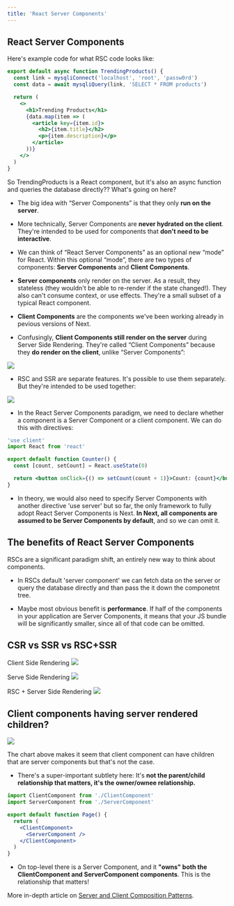 ```yaml
---
title: 'React Server Components'
---
```


## React Server Components

Here's example code for what RSC code looks like:

```jsx
export default async function TrendingProducts() {
  const link = mysqliConnect('localhost', 'root', 'passw0rd')
  const data = await mysqliQuery(link, 'SELECT * FROM products')

  return (
    <>
      <h1>Trending Products</h1>
      {data.map(item => (
        <article key={item.id}>
          <h2>{item.title}</h2>
          <p>{item.description}</p>
        </article>
      ))}
    </>
  )
}
```

So TrendingProducts is a React component, but it's also an async function and queries the database directly?? What's going on here?

- The big idea with “Server Components” is that they only **run on the server**.

- More technically, Server Components are **never hydrated on the client**. They're intended to be used for components that **don't need to be interactive**.

- We can think of “React Server Components” as an optional new “mode” for React. Within this optional “mode”, there are two types of components: **Server Components** and **Client Components**.

- **Server components** only render on the server. As a result, they stateless (they wouldn't be able to re-render if the state changed!). They also can't consume context, or use effects. They're a small subset of a typical React component.

- **Client Components** are the components we've been working already in pevious versions of Next.

- Confusingly, **Client Components still render on the server** during Server Side Rendering. They're called “Client Components” because they **do render on the client**, unlike “Server Components”:

![](client-server.png)

- RSC and SSR are separate features. It's possible to use them separately. But they're intended to be used together:

![](ssr-rsc.png)

- In the React Server Components paradigm, we need to declare whether a component is a Server Component or a client component. We can do this with directives:

```jsx
'use client'
import React from 'react'

export default function Counter() {
  const [count, setCount] = React.useState(0)

  return <button onClick={() => setCount(count + 1)}>Count: {count}</button>
}
```

- In theory, we would also need to specify Server Components with another directive 'use server' but so far, the only framework to fully adopt React Server Components is Next. **In Next, all components are assumed to be Server Components by default**, and so we can omit it.

## The benefits of React Server Components

RSCs are a significant paradigm shift, an entirely new way to think about components.

- In RSCs default 'server component' we can fetch data on the server or query the database directly and than pass the it down the componetnt tree.

- Maybe most obvious benefit is **performance**. If half of the components in your application are Server Components, it means that your JS bundle will be significantly smaller, since all of that code can be omitted.

## CSR vs SSR vs RSC+SSR

Client Side Rendering
![](csr.png)

Serve Side Rendering
![](ssr.png)

RSC + Server Side Rendering
![](rscssr.png)

## Client components having server rendered children?

![](client-server-tree.png)

The chart above makes it seem that client component can have children that are server components but that's not the case.

- There's a super-important subtlety here: It's **not the parent/child relationship that matters, it's the owner/ownee relationship.**

```jsx
import ClientComponent from './ClientComponent'
import ServerComponent from './ServerComponent'

export default function Page() {
  return (
    <ClientComponent>
      <ServerComponent />
    </ClientComponent>
  )
}
```

- On top-level there is a Server Component, and it **"owns" both the ClientComponent and ServerComponent components**. This is the relationship that matters!

More in-depth article on [Server and Client Composition Patterns](https://nextjs.org/docs/app/building-your-application/rendering/composition-patterns).
